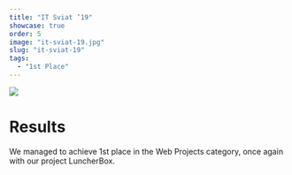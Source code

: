 ```yaml
---
title: "IT Sviat ’19"
showcase: true
order: 5
image: "it-sviat-19.jpg"
slug: "it-sviat-19"
tags:
  - "1st Place"
---
```


![](/it-sviat-19.jpg)

# Results

We managed to achieve 1st place in the Web Projects category, once again with our project LuncherBox.
